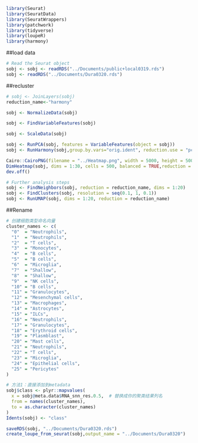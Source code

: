 ```r
library(Seurat)
library(SeuratData)
library(SeuratWrappers)
library(patchwork)
library(tidyverse)
library(loupeR)
library(harmony)
```


##load data
```r
# Read the Seurat object
sobj <- sobj <- readRDS("../Documents/public+local0319.rds")
sobj <- readRDS("../Documents/Dura0320.rds")
```

##recluster
```r

# sobj <- JoinLayers(sobj)
reduction_name<-"harmony"

sobj <- NormalizeData(sobj)

sobj <- FindVariableFeatures(sobj)

sobj <- ScaleData(sobj)

sobj <- RunPCA(sobj, features = VariableFeatures(object = sobj))
sobj <- RunHarmony(sobj,group.by.vars="orig.ident", reduction.use = "pca")

Cairo::CairoPNG(filename = "../Heatmap.png", width = 5000, height = 5000, units = "px", dpi = 300)
DimHeatmap(sobj, dims = 1:30, cells = 500, balanced = TRUE,reduction = "harmony")
dev.off()
```

```r
# Further analysis steps
sobj <- FindNeighbors(sobj, reduction = reduction_name, dims = 1:20)
sobj <- FindClusters(sobj, resolution = seq(0.1, 1, 0.1))
sobj <- RunUMAP(sobj, dims = 1:20, reduction = reduction_name)

```

##Rename
```r
# 创建细胞类型命名向量
cluster_names <- c(
  "0"  = "Neutrophils",
  "1"  = "Neutrophils",
  "2"  = "T cells",
  "3"  = "Monocytes",
  "4"  = "B cells",
  "5"  = "B cells",
  "6"  = "Microglia",
  "7"  = "Shallow",
  "8"  = "Shallow",
  "9"  = "NK cells",
  "10" = "B cells",
  "11" = "Granulocytes",
  "12" = "Mesenchymal cells",
  "13" = "Macrophages",
  "14" = "Astrocytes",
  "15" = "ILCs",
  "16" = "Neutrophils",
  "17" = "Granulocytes",
  "18" = "Erythroid cells",
  "19" = "Plasmblast",
  "20" = "Mast cells",
  "21" = "Neutrophils",
  "22" = "T cells",
  "23" = "Microglia",
  "24" = "Epithelial cells",
  "25" = "Pericytes"
)
```


```r
# 方法1：直接添加到metadata
sobj$class <- plyr::mapvalues(
  x = sobj@meta.data$RNA_snn_res.0.5,  # 替换成你的聚类结果列名
  from = names(cluster_names),
  to = as.character(cluster_names)
)
Idents(sobj) <- "class"
```


```r
saveRDS(sobj, "../Documents/Dura0320.rds")
create_loupe_from_seurat(sobj,output_name = "../Documents/Dura0320")
```

